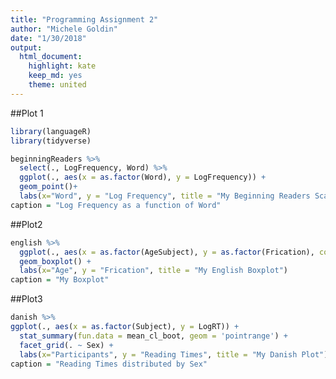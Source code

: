 ```yaml
---
title: "Programming Assignment 2"
author: "Michele Goldin"
date: "1/30/2018"
output: 
  html_document: 
    highlight: kate
    keep_md: yes
    theme: united
---
```


##Plot 1

```r
library(languageR)
library(tidyverse)

beginningReaders %>%
  select(., LogFrequency, Word) %>%
  ggplot(., aes(x = as.factor(Word), y = LogFrequency)) +
  geom_point()+
  labs(x="Word", y = "Log Frequency", title = "My Beginning Readers Scatterplot")
caption = "Log Frequency as a function of Word"

```

##Plot2

```r
english %>%
  ggplot(., aes(x = as.factor(AgeSubject), y = as.factor(Frication), color = VerbFrequency)) +
  geom_boxplot() +
  labs(x="Age", y = "Frication", title = "My English Boxplot")
caption = "My Boxplot"

```


##Plot3

```r
danish %>%
ggplot(., aes(x = as.factor(Subject), y = LogRT)) +
  stat_summary(fun.data = mean_cl_boot, geom = 'pointrange') + 
  facet_grid(. ~ Sex) +
  labs(x="Participants", y = "Reading Times", title = "My Danish Plot")
caption = "Reading Times distributed by Sex"

```
